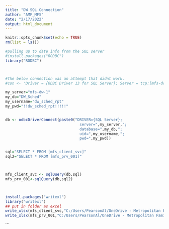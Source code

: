 ---
title: "DW SQL Connection"
author: "AMP_MFS"
date: "2/17/2022"
output: html_document
---

```{r setup, include=FALSE}
knitr::opts_chunk$set(echo = TRUE)
rm(list = ls())
```

```{r}
#pulling up to date info from the SQL server
#install.packages("RODBC")
library("RODBC")



#The below connection was an attempt that didnt work.
#con <- 'Driver = {ODBC Driver 13 for SQL Server}; Server = tcp:[mfs-dw-1].database.windows.net,[1433]; Database = [RedCapDataPivot]; UID = [redcap_rpt]; PWD = [!!redcap!!!!!];Encrypt=yes;TrustServerCertificate=no;ConnectionTimeout=30;'

my_server="mfs-dw-1"
my_db="DW_Sched"
my_username="dw_sched_rpt"
my_pwd="!!dw_sched_rpt!!!!!"


db <- odbcDriverConnect(paste0("DRIVER={SQL Server};
                                 server=",my_server,";
                                 database=",my_db,";
                                 uid=",my_username,";
                                 pwd=",my_pwd))


sql="SELECT * FROM [mfs_client_svc]"
sql2="SELECT * FROM [mfs_prv_001]"



mfs_client_svc <- sqlQuery(db,sql)
mfs_prv_001<-sqlQuery(db,sql2)



install.packages("writexl")
library("writexl")
## put in folder as excel
write_xlsx(mfs_client_svc,"C:/Users/PearsonAl/OneDrive - Metropolitan Family Services/My files/Behavioral Health/Behavioral Health Redesign/Month Data/CLIENT_SVC.xlsx")
write_xlsx(mfs_prv_001,"C:/Users/PearsonAl/OneDrive - Metropolitan Family Services/My files/Behavioral Health/Behavioral Health Redesign/Month Data/PRV_001.xlsx")


```




```